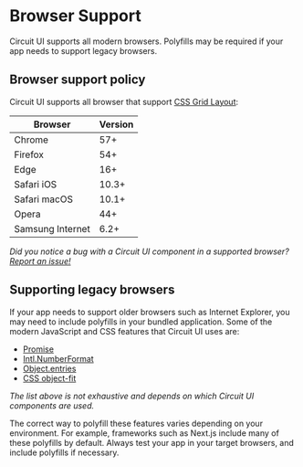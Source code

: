 
<Meta title="Introduction/Browser Support" />

# Browser Support

<Intro>
  Circuit UI supports all modern browsers. Polyfills may be required if your app
  needs to support legacy browsers.
</Intro>

## Browser support policy

Circuit UI supports all browser that support [CSS Grid Layout](https://www.w3.org/TR/css-grid-1/):

| Browser          | Version |
| ---------------- | ------- |
| Chrome           | 57+     |
| Firefox          | 54+     |
| Edge             | 16+     |
| Safari iOS       | 10.3+   |
| Safari macOS     | 10.1+   |
| Opera            | 44+     |
| Samsung Internet | 6.2+    |

_Did you notice a bug with a Circuit UI component in a supported browser? [Report an issue!](https://github.com/sumup-oss/circuit-ui/issues/new?labels=&template=report-a-bug.md)_

## Supporting legacy browsers

If your app needs to support older browsers such as Internet Explorer, you may need to include polyfills in your bundled application. Some of the modern JavaScript and CSS features that Circuit UI uses are:

- [Promise](https://developer.mozilla.org/en-US/docs/Web/JavaScript/Reference/Global_Objects/Promise)
- [Intl.NumberFormat](https://developer.mozilla.org/en-US/docs/Web/JavaScript/Reference/Global_Objects/Intl/NumberFormat)
- [Object.entries](https://developer.mozilla.org/en-US/docs/Web/JavaScript/Reference/Global_Objects/Object/entries)
- [CSS object-fit](https://developer.mozilla.org/en-US/docs/Web/CSS/object-fit)

_The list above is not exhaustive and depends on which Circuit UI components are used._

The correct way to polyfill these features varies depending on your environment. For example, frameworks such as Next.js include many of these polyfills by default. Always test your app in your target browsers, and include polyfills if necessary.
